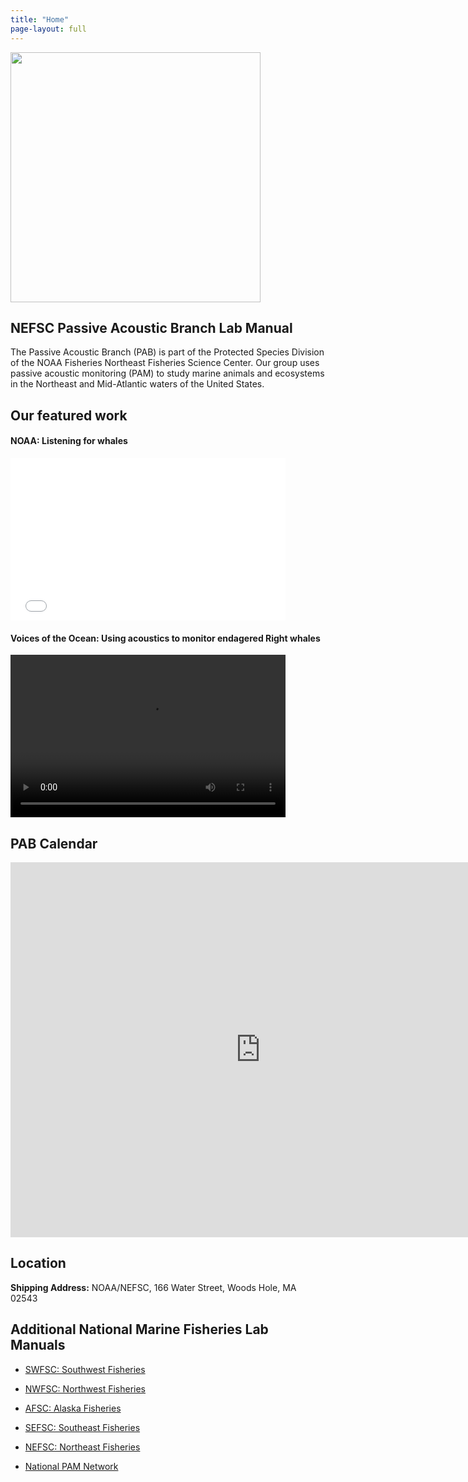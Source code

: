 ```yaml
---
title: "Home"
page-layout: full
---
```


![](/figs/infographics/Logo/Logo-SC.png){width=400}

## NEFSC Passive Acoustic Branch Lab Manual

The Passive Acoustic Branch (PAB) is part of the Protected Species Division of the NOAA Fisheries Northeast Fisheries Science Center. Our group uses passive acoustic monitoring (PAM) to study marine animals and ecosystems in the Northeast and Mid-Atlantic waters of the United States.

## Our featured work
#### NOAA: Listening for whales
<iframe src='//players.brightcove.net/659677166001/4b3c8a9e-7bf7-43dd-b693-2614cc1ed6b7_default/index.html?videoId=6364921533112' allowfullscreen frameborder=0 width="440" height="260"></iframe>

#### Voices of the Ocean: Using acoustics to monitor endagered Right whales

<video width="440" height="260" controls>
  <source src=/figs/Videos/VITS.2.mp4 type="video/mp4">
  </video>

## PAB Calendar
<iframe src="https://calendar.google.com/calendar/embed?src=noaa.gov_n19q6r5ojpaqhn1v1sd6q1l3ig%40group.calendar.google.com&ctz=America%2FNew_York" style="border: 0" width="800" height="600" frameborder="0" scrolling="no">
</iframe>

## Location
**Shipping Address:** NOAA/NEFSC, 166 Water Street, Woods Hole, MA 02543

## Additional National Marine Fisheries Lab Manuals

-   [SWFSC: Southwest Fisheries](https://sael-swfsc.github.io/SAEL-lab-manual/)

-   [NWFSC: Northwest Fisheries](https://noaa-nwfsc.github.io/NWFSC-PAM-Lab-Manual/)

-   [AFSC: Alaska Fisheries](https://noaa-afsc.github.io/AFSC-MML-PAM-Lab-Manual/)

-   [SEFSC: Southeast Fisheries](https://sefsc.github.io/SEFSC-PAM-Lab-Manual/)

-   [NEFSC: Northeast Fisheries](https://nefsc.github.io/NEFSC_PAB_lab_manual/)

-   [National PAM Network](https://nmfs-ost.github.io/PAM_National_NMFS_Network/)